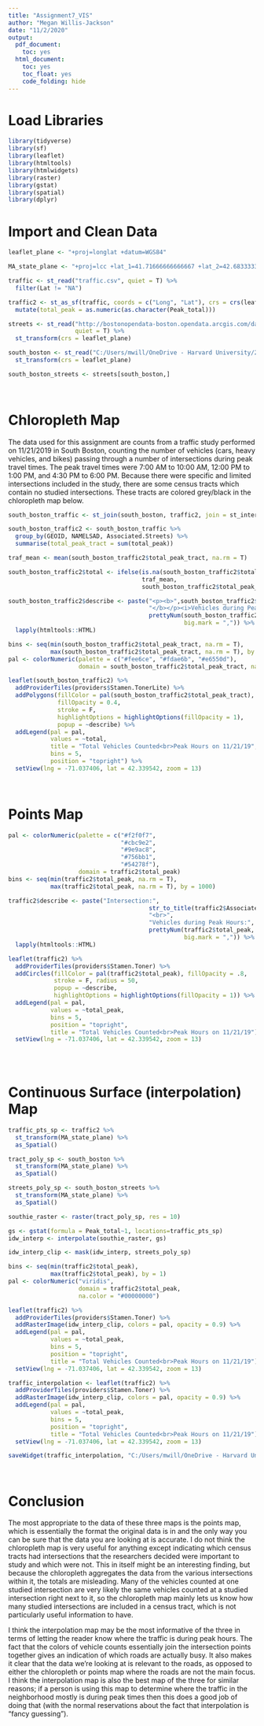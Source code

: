 ```yaml
---
title: "Assignment7_VIS"
author: "Megan Willis-Jackson"
date: "11/2/2020"
output:
  pdf_document:
    toc: yes
  html_document:
    toc: yes
    toc_float: yes
    code_folding: hide
---
```


# Load Libraries

```r
library(tidyverse)
library(sf)
library(leaflet)
library(htmltools)
library(htmlwidgets)
library(raster)
library(gstat)
library(spatial)
library(dplyr)

```

# Import and Clean Data

```r
leaflet_plane <- "+proj=longlat +datum=WGS84"

MA_state_plane <- "+proj=lcc +lat_1=41.71666666666667 +lat_2=42.68333333333333 +lat_0=41 +lon_0=-71.5 +x_0=200000 +y_0=750000 +ellps=GRS80 +units=m +no_defs"

traffic <- st_read("traffic.csv", quiet = T) %>%
  filter(Lat != "NA")

traffic2 <- st_as_sf(traffic, coords = c("Long", "Lat"), crs = crs(leaflet_plane)) %>%
  mutate(total_peak = as.numeric(as.character(Peak_total)))

streets <- st_read("http://bostonopendata-boston.opendata.arcgis.com/datasets/cfd1740c2e4b49389f47a9ce2dd236cc_8.geojson?outSR=%7B%22latestWkid%22%3A2249%2C%22wkid%22%3A102686%7D", 
                   quiet = T) %>%
  st_transform(crs = leaflet_plane)

south_boston <- st_read("C:/Users/mwill/OneDrive - Harvard University/2020 - Fall/Spatial Analysis/InteractiveMaps/SouthBoston_tract", quiet = T) %>%
  st_transform(crs = leaflet_plane)

south_boston_streets <- streets[south_boston,]

  
```

# Chloropleth Map

The data used for this assignment are counts from a traffic study performed on 11/21/2019 in South Boston, counting the number of vehicles (cars, heavy vehicles, and bikes) passing through a number of intersections during peak travel times. The peak travel times were 7:00 AM to 10:00 AM, 12:00 PM to 1:00 PM, and 4:30 PM to 6:00 PM. Because there were specific and limited intersections included in the study, there are some census tracts which contain no studied intersections. These tracts are colored grey/black in the chloropleth map below.

```r
south_boston_traffic <- st_join(south_boston, traffic2, join = st_intersects)

south_boston_traffic2 <- south_boston_traffic %>%
  group_by(GEOID, NAMELSAD, Associated.Streets) %>%
  summarise(total_peak_tract = sum(total_peak))

traf_mean <- mean(south_boston_traffic2$total_peak_tract, na.rm = T)

south_boston_traffic2$total <- ifelse(is.na(south_boston_traffic2$total_peak_tract) == T,
                                      traf_mean,
                                      south_boston_traffic2$total_peak_tract)

south_boston_traffic2$describe <- paste("<p><b>",south_boston_traffic2$NAMELSAD,
                                        "</b></p><i>Vehicles during Peak Hours:</i>",
                                        prettyNum(south_boston_traffic2$total_peak_tract,
                                                  big.mark = ",")) %>%
  lapply(htmltools::HTML)

bins <- seq(min(south_boston_traffic2$total_peak_tract, na.rm = T),
            max(south_boston_traffic2$total_peak_tract, na.rm = T), by = 1)
pal <- colorNumeric(palette = c("#fee6ce", "#fdae6b", "#e6550d"), 
                    domain = south_boston_traffic2$total_peak_tract, na.color = "#000000")

leaflet(south_boston_traffic2) %>%
  addProviderTiles(providers$Stamen.TonerLite) %>%
  addPolygons(fillColor = pal(south_boston_traffic2$total_peak_tract), 
              fillOpacity = 0.4, 
              stroke = F, 
              highlightOptions = highlightOptions(fillOpacity = 1),
              popup = ~describe) %>%
  addLegend(pal = pal,
            values = ~total,
            title = "Total Vehicles Counted<br>Peak Hours on 11/21/19",
            bins = 5,
            position = "topright") %>%
  setView(lng = -71.037406, lat = 42.339542, zoom = 13)

  
```

# Points Map

```r
pal <- colorNumeric(palette = c("#f2f0f7",
                                "#cbc9e2",
                                "#9e9ac8",
                                "#756bb1",
                                "#54278f"),
                    domain = traffic2$total_peak)
bins <- seq(min(traffic2$total_peak, na.rm = T),
            max(traffic2$total_peak, na.rm = T), by = 1000)

traffic2$describe <- paste("Intersection:", 
                                        str_to_title(traffic2$Associated.Streets),
                                        "<br>",
                                        "Vehicles during Peak Hours:",
                                        prettyNum(traffic2$total_peak,
                                                  big.mark = ",")) %>%
  lapply(htmltools::HTML)

leaflet(traffic2) %>%
  addProviderTiles(providers$Stamen.Toner) %>%
  addCircles(fillColor = pal(traffic2$total_peak), fillOpacity = .8,
             stroke = F, radius = 50,
             popup = ~describe,
             highlightOptions = highlightOptions(fillOpacity = 1)) %>%
  addLegend(pal = pal,
            values = ~total_peak,
            bins = 5,
            position = "topright",
            title = "Total Vehicles Counted<br>Peak Hours on 11/21/19") %>%
  setView(lng = -71.037406, lat = 42.339542, zoom = 13)
  
  



```

# Continuous Surface (interpolation) Map

```r
traffic_pts_sp <- traffic2 %>%
  st_transform(MA_state_plane) %>%
  as_Spatial()

tract_poly_sp <- south_boston %>%
  st_transform(MA_state_plane) %>%
  as_Spatial()

streets_poly_sp <- south_boston_streets %>%
  st_transform(MA_state_plane) %>%
  as_Spatial()

southie_raster <- raster(tract_poly_sp, res = 10)

gs <- gstat(formula = Peak_total~1, locations=traffic_pts_sp)
idw_interp <- interpolate(southie_raster, gs)

idw_interp_clip <- mask(idw_interp, streets_poly_sp)

bins <- seq(min(traffic2$total_peak),
            max(traffic2$total_peak), by = 1)
pal <- colorNumeric("viridis", 
                    domain = traffic2$total_peak,
                    na.color = "#00000000")

leaflet(traffic2) %>%
  addProviderTiles(providers$Stamen.Toner) %>%
  addRasterImage(idw_interp_clip, colors = pal, opacity = 0.9) %>%
  addLegend(pal = pal,
            values = ~total_peak,
            bins = 5,
            position = "topright",
            title = "Total Vehicles Counted<br>Peak Hours on 11/21/19") %>%
  setView(lng = -71.037406, lat = 42.339542, zoom = 13)

traffic_interpolation <- leaflet(traffic2) %>%
  addProviderTiles(providers$Stamen.Toner) %>%
  addRasterImage(idw_interp_clip, colors = pal, opacity = 0.9) %>%
  addLegend(pal = pal,
            values = ~total_peak,
            bins = 5,
            position = "topright",
            title = "Total Vehicles Counted<br>Peak Hours on 11/21/19") %>%
  setView(lng = -71.037406, lat = 42.339542, zoom = 13)

saveWidget(traffic_interpolation, "C:/Users/mwill/OneDrive - Harvard University/2020 - Fall/Spatial Analysis/Git/mwillisjackson-vis/Portfolio/traffic.html")




```

# Conclusion

The most appropriate to the data of these three maps is the points map, which is essentially the format the original data is in and the only way you can be sure that the data you are looking at is accurate. I do not think the chloropleth map is very useful for anything except indicating which census tracts had intersections that the researchers decided were important to study and which were not. This in itself might be an interesting finding, but because the chloropleth aggregates the data from the various intersections within it, the totals are misleading. Many of the vehicles counted at one studied intersection are very likely the same vehicles counted at a studied intersection right next to it, so the chloropleth map mainly lets us know how many studied intersections are included in a census tract, which is not particularly useful information to have.

I think the interpolation map may be the most informative of the three in terms of letting the reader know where the traffic is during peak hours. The fact that the colors of vehicle counts essentially join the intersection points together gives an indication of which roads are actually busy. It also makes it clear that the data we're looking at is relevant to the roads, as opposed to either the chloropleth or points map where the roads are not the main focus. I think the interpolation map is also the best map of the three for similar reasons; if a person is using this map to determine where the traffic in the neighborhood mostly is during peak times then this does a good job of doing that (with the normal reservations about the fact that interpolation is "fancy guessing"). 









